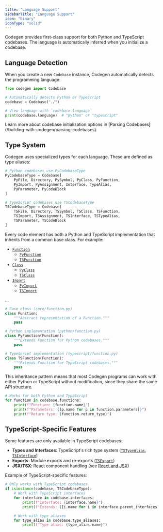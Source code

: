```yaml
---
title: "Language Support"
sidebarTitle: "Language Support"
icon: "binary"
iconType: "solid"
---
```


Codegen provides first-class support for both Python and TypeScript codebases. The language is automatically inferred when you initialize a codebase.

## Language Detection

When you create a new `Codebase` instance, Codegen automatically detects the programming language:

```python
from codegen import Codebase

# Automatically detects Python or TypeScript
codebase = Codebase("./")

# View language with `codebase.language`
print(codebase.language)  # "python" or "typescript"
```

<Tip>
  Learn more about codebase initialization options in [Parsing
  Codebases](/building-with-codegen/parsing-codebases).
</Tip>

## Type System

Codegen uses specialized types for each language. These are defined as type aliases:

```python
# Python codebases use PyCodebaseType
PyCodebaseType = Codebase[
    PyFile, Directory, PySymbol, PyClass, PyFunction,
    PyImport, PyAssignment, Interface, TypeAlias,
    PyParameter, PyCodeBlock
]

# TypeScript codebases use TSCodebaseType
TSCodebaseType = Codebase[
    TSFile, Directory, TSSymbol, TSClass, TSFunction,
    TSImport, TSAssignment, TSInterface, TSTypeAlias,
    TSParameter, TSCodeBlock
]
```

Every code element has both a Python and TypeScript implementation that inherits from a common base class. For example:

- [`Function`](/api-reference/core/Function)
  - [`PyFunction`](/api-reference/python/PyFunction)
  - [`TSFunction`](/api-reference/typescript/TSFunction)
- [`Class`](/api-reference/core/Class)
  - [`PyClass`](/api-reference/python/PyClass)
  - [`TSClass`](/api-reference/typescript/TSClass)
- [`Import`](/api-reference/core/Import)
  - [`PyImport`](/api-reference/python/PyImport)
  - [`TSImport`](/api-reference/typescript/TSImport)

...

```python
# Base class (core/function.py)
class Function:
    """Abstract representation of a Function."""
    pass

# Python implementation (python/function.py)
class PyFunction(Function):
    """Extends Function for Python codebases."""
    pass

# TypeScript implementation (typescript/function.py)
class TSFunction(Function):
    """Extends Function for TypeScript codebases."""
    pass
```

This inheritance pattern means that most Codegen programs can work with either Python or TypeScript without modification, since they share the same API structure.

```python
# Works for both Python and TypeScript
for function in codebase.functions:
    print(f"Function: {function.name}")
    print(f"Parameters: {[p.name for p in function.parameters]}")
    print(f"Return type: {function.return_type}")
```

## TypeScript-Specific Features

Some features are only available in TypeScript codebases:

- **Types and Interfaces**: TypeScript's rich type system ([`TSTypeAlias`](/api-reference/typescript/TSTypeAlias), [`TSInterface`](/api-reference/typescript/TSInterface))
- **Exports**: Module exports and re-exports ([`TSExport`](/api-reference/typescript/TSExport))
- **JSX/TSX**: React component handling (see [React and JSX](/building-with-codegen/react-and-jsx))

Example of TypeScript-specific features:

```python
# Only works with TypeScript codebases
if isinstance(codebase, TSCodebaseType):
    # Work with TypeScript interfaces
    for interface in codebase.interfaces:
        print(f"Interface: {interface.name}")
        print(f"Extends: {[i.name for i in interface.parent_interfaces]}")

    # Work with type aliases
    for type_alias in codebase.type_aliases:
        print(f"Type alias: {type_alias.name}")
```
